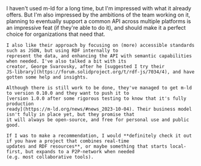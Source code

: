 
<AuthorNote id="review" title="Should you choose m-ld?">
    I haven't used m-ld for a long time, but I'm impressed with what it already offers. But I'm also impressed by the
    ambitions of the team working on it, planning to eventually support a common API across multiple platforms is an
    impressive feat (if they're able to do it), and should make it a perfect choice for organizations that need that.

    I also like their approach by focusing on (more) accessible standards such as JSON, but using RDF internally to
    represent the data, and enhancing the API with semantic capabilities when needed. I've also talked a bit with its
    creator, George Svarovsky, after he [suggested I try their
    JS-library](https://forum.solidproject.org/t/rdf-js/7034/4), and have gotten some help and insights.

    Although there is still work to be done, they've managed to get m-ld to version 0.10.0 and they want to push it to
    [version 1.0.0 after some rigorous testing to know that it's fully production
    ready](https://m-ld.org/news/#news_2023-10-04). Their business model isn't fully in place yet, but they promise that
    it will always be open-source, and free for personal use and public good.

    If I was to make a recommendation, I would **definitely check it out if you have a project that combines real-time
    updates and RDF resources**, or maybe something that starts local-first, but expands to a P2P-network when needed
    (e.g. most collaborative tools).
</AuthorNote>